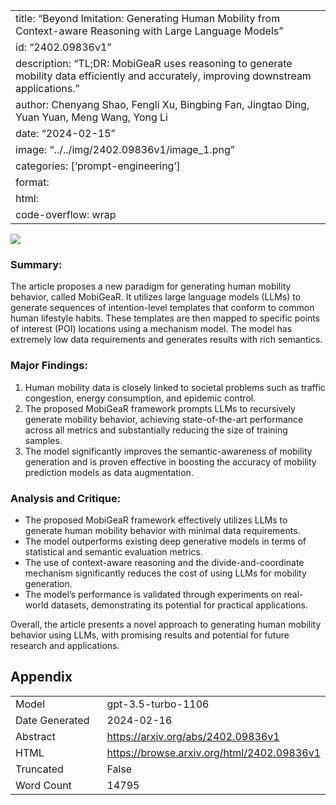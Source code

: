 
---
title: "Beyond Imitation: Generating Human Mobility from Context-aware Reasoning with Large Language Models"
id: "2402.09836v1"
description: "TL;DR: MobiGeaR uses reasoning to generate mobility data efficiently and accurately, improving downstream applications."
author: Chenyang Shao, Fengli Xu, Bingbing Fan, Jingtao Ding, Yuan Yuan, Meng Wang, Yong Li
date: "2024-02-15"
image: "../../img/2402.09836v1/image_1.png"
categories: ['prompt-engineering']
format:
  html:
    code-overflow: wrap
---

![](../../img/2402.09836v1/image_1.png)

### Summary:
The article proposes a new paradigm for generating human mobility behavior, called MobiGeaR. It utilizes large language models (LLMs) to generate sequences of intention-level templates that conform to common human lifestyle habits. These templates are then mapped to specific points of interest (POI) locations using a mechanism model. The model has extremely low data requirements and generates results with rich semantics.

### Major Findings:
1. Human mobility data is closely linked to societal problems such as traffic congestion, energy consumption, and epidemic control.
2. The proposed MobiGeaR framework prompts LLMs to recursively generate mobility behavior, achieving state-of-the-art performance across all metrics and substantially reducing the size of training samples.
3. The model significantly improves the semantic-awareness of mobility generation and is proven effective in boosting the accuracy of mobility prediction models as data augmentation.

### Analysis and Critique:
- The proposed MobiGeaR framework effectively utilizes LLMs to generate human mobility behavior with minimal data requirements.
- The model outperforms existing deep generative models in terms of statistical and semantic evaluation metrics.
- The use of context-aware reasoning and the divide-and-coordinate mechanism significantly reduces the cost of using LLMs for mobility generation.
- The model's performance is validated through experiments on real-world datasets, demonstrating its potential for practical applications.

Overall, the article presents a novel approach to generating human mobility behavior using LLMs, with promising results and potential for future research and applications.

## Appendix

|          |          |
|----------|----------|
| Model     | gpt-3.5-turbo-1106       |
| Date Generated     | 2024-02-16       |
| Abstract | [https://arxiv.org/abs/2402.09836v1](https://arxiv.org/abs/2402.09836v1)        |
| HTML     | [https://browse.arxiv.org/html/2402.09836v1](https://browse.arxiv.org/html/2402.09836v1)       |
| Truncated       | False       |
| Word Count       | 14795       |